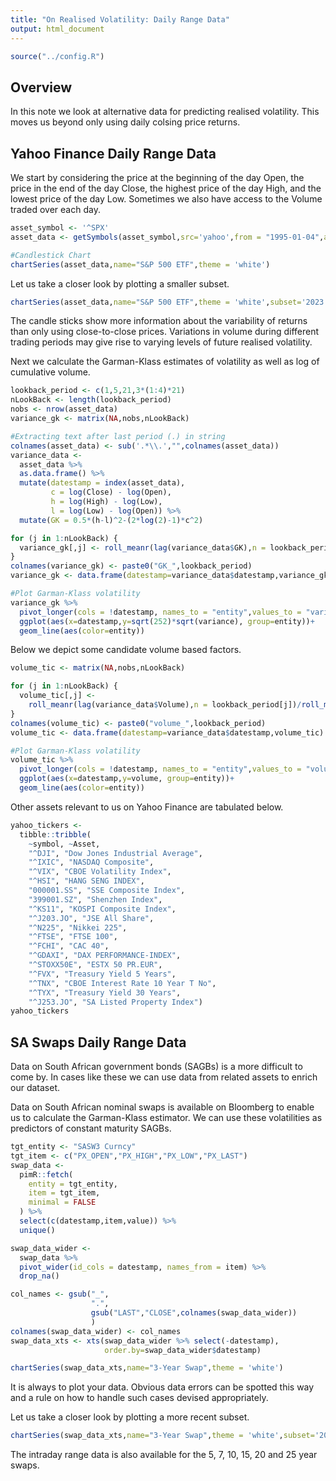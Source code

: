 ```yaml
---
title: "On Realised Volatility: Daily Range Data"
output: html_document
---
```


```r
source("../config.R")
```

## Overview

In this note we look at alternative data for predicting realised volatility. This moves us beyond only using daily colsing price returns.

## Yahoo Finance Daily Range Data

We start by considering the price at the beginning of the day Open, the price in the end of the day Close, the highest price of the day High, and the lowest price of the day Low. Sometimes we also have access to the Volume traded over each day.

```r
asset_symbol <- '^SPX'
asset_data <- getSymbols(asset_symbol,src='yahoo',from = "1995-01-04",auto.assign=FALSE)

#Candlestick Chart
chartSeries(asset_data,name="S&P 500 ETF",theme = 'white')

```

Let us take a closer look by plotting a smaller subset.

```r
chartSeries(asset_data,name="S&P 500 ETF",theme = 'white',subset='2023::2023')
```

The candle sticks show more information about the variability of returns than only using close-to-close prices. Variations in volume during different trading periods may give rise to varying levels of future realised volatility.

Next we calculate the Garman-Klass estimates of volatility as well as log of cumulative volume.

```r
lookback_period <- c(1,5,21,3*(1:4)*21)
nLookBack <- length(lookback_period)
nobs <- nrow(asset_data)
variance_gk <- matrix(NA,nobs,nLookBack)

#Extracting text after last period (.) in string
colnames(asset_data) <- sub('.*\\.',"",colnames(asset_data))
variance_data <- 
  asset_data %>% 
  as.data.frame() %>% 
  mutate(datestamp = index(asset_data),
         c = log(Close) - log(Open),
         h = log(High) - log(Low),
         l = log(Low) - log(Open)) %>% 
  mutate(GK = 0.5*(h-l)^2-(2*log(2)-1)*c^2)

for (j in 1:nLookBack) {
  variance_gk[,j] <- roll_meanr(lag(variance_data$GK),n = lookback_period[j])
}
colnames(variance_gk) <- paste0("GK_",lookback_period)
variance_gk <- data.frame(datestamp=variance_data$datestamp,variance_gk)

#Plot Garman-Klass volatility
variance_gk %>% 
  pivot_longer(cols = !datestamp, names_to = "entity",values_to = "variance") %>% 
  ggplot(aes(x=datestamp,y=sqrt(252)*sqrt(variance), group=entity))+
  geom_line(aes(color=entity))

```

Below we depict some candidate volume based factors.

```r
volume_tic <- matrix(NA,nobs,nLookBack)

for (j in 1:nLookBack) {
  volume_tic[,j] <- 
    roll_meanr(lag(variance_data$Volume),n = lookback_period[j])/roll_medianr(lag(variance_data$Volume),n = 253)
}
colnames(volume_tic) <- paste0("volume_",lookback_period)
volume_tic <- data.frame(datestamp=variance_data$datestamp,volume_tic)

#Plot Garman-Klass volatility
volume_tic %>% 
  pivot_longer(cols = !datestamp, names_to = "entity",values_to = "volume") %>% 
  ggplot(aes(x=datestamp,y=volume, group=entity))+
  geom_line(aes(color=entity))

```

Other assets relevant to us on Yahoo Finance are tabulated below.

```r
yahoo_tickers <-
  tibble::tribble(
    ~symbol, ~Asset,
    "^DJI", "Dow Jones Industrial Average", 
    "^IXIC", "NASDAQ Composite", 
    "^VIX", "CBOE Volatility Index", 
    "^HSI", "HANG SENG INDEX", 
    "000001.SS", "SSE Composite Index", 
    "399001.SZ", "Shenzhen Index", 
    "^KS11", "KOSPI Composite Index", 
    "^J203.JO", "JSE All Share", 
    "^N225", "Nikkei 225", 
    "^FTSE", "FTSE 100", 
    "^FCHI", "CAC 40", 
    "^GDAXI", "DAX PERFORMANCE-INDEX", 
    "^STOXX50E", "ESTX 50 PR.EUR", 
    "^FVX", "Treasury Yield 5 Years", 
    "^TNX", "CBOE Interest Rate 10 Year T No", 
    "^TYX", "Treasury Yield 30 Years", 
    "^J253.JO", "SA Listed Property Index")
yahoo_tickers
```


## SA Swaps Daily Range Data

Data on South African government bonds (SAGBs) is a more difficult to come by. In cases like these we can use data from related assets to enrich our dataset.

Data on South African nominal swaps is available on Bloomberg to enable us to calculate the Garman-Klass estimator. We can use these volatilities as predictors of constant maturity SAGBs.

```r
tgt_entity <- "SASW3 Curncy"
tgt_item <- c("PX_OPEN","PX_HIGH","PX_LOW","PX_LAST")
swap_data <- 
  pimR::fetch(
    entity = tgt_entity,
    item = tgt_item,
    minimal = FALSE
  ) %>% 
  select(c(datestamp,item,value)) %>% 
  unique()

swap_data_wider <- 
  swap_data %>% 
  pivot_wider(id_cols = datestamp, names_from = item) %>% 
  drop_na()

col_names <- gsub("_",
                  ".",
                  gsub("LAST","CLOSE",colnames(swap_data_wider))
                  )
colnames(swap_data_wider) <- col_names
swap_data_xts <- xts(swap_data_wider %>% select(-datestamp),
                     order.by=swap_data_wider$datestamp)

chartSeries(swap_data_xts,name="3-Year Swap",theme = 'white')

```
It is always to plot your data. Obvious data errors can be spotted this way and a rule on how to handle such cases devised appropriately.

Let us take a closer look by plotting a more recent subset.

```r
chartSeries(swap_data_xts,name="3-Year Swap",theme = 'white',subset='2023::2023')
```

The intraday range data is also available for the 5, 7, 10, 15, 20 and 25 year swaps.

